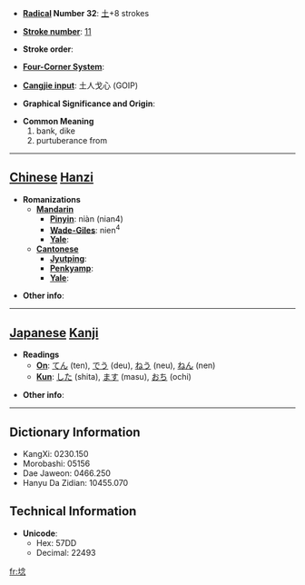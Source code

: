 * '''[[Wiktionary:Chinese radical index| Radical]] Number 32''': [[Wiktionary:Chinese radical index 土|土]]+8 strokes

* '''[[Wiktionary:Chinese total strokes index|Stroke number]]''': [[Wiktionary:Chinese total strokes index 11|11]]

* '''Stroke order''': 

* '''[[Wiktionary:Chinese four corner index|Four-Corner System]]''': 

* '''[[Wiktionary:Chinese Cangjie index|Cangjie input]]''': 土人戈心 (GOIP)

* '''Graphical Significance and Origin''': 

* '''Common Meaning'''
*#bank, dike
*# purtuberance from


----

== [[Chinese]] [[Hanzi]] ==

* '''Romanizations'''
** '''[[Mandarin]]'''
*** '''[[Pinyin]]''': niàn (nian4)
*** '''[[Wade-Giles]]''': nien<sup>4</sup>
*** '''[[Yale]]''': 
** '''[[Cantonese]]'''
*** '''[[Jyutping]]''':
*** '''[[Penkyamp]]''': 
*** '''[[Yale]]''': 

* '''Other info''': 

----

== [[Japanese]] [[Kanji]] ==

* '''Readings'''
** '''[[On]]''': [[てん]] (ten), [[でう]] (deu), [[ねう]] (neu), [[ねん]] (nen)
** '''[[Kun]]''': [[した]] (shita), [[ます]] (masu), [[おち]] (ochi)

* '''Other info''':  

----

== Dictionary Information ==

* KangXi: 0230.150
* Morobashi: 05156
* Dae Jaweon: 0466.250
* Hanyu Da Zidian: 10455.070

== Technical Information ==

* '''Unicode''':
** Hex: 57DD
** Decimal: 22493

[[fr:埝]]